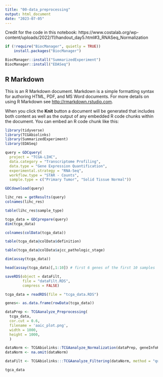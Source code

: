 ```yaml
---
title: "00-data_preprocessing"
output: html_document
date: "2023-07-05"
---
```


Credit for the code in this notebook: https://www.costalab.org/wp-content/uploads/2022/11/handout_day5.html#3_RNASeq_Normalization
```r
if (!require("BiocManager", quietly = TRUE))
    install.packages("BiocManager")

BiocManager::install("SummarizedExperiment")
BiocManager::install("EDASeq")
```

## R Markdown

This is an R Markdown document. Markdown is a simple formatting syntax for authoring HTML, PDF, and MS Word documents. For more details on using R Markdown see <http://rmarkdown.rstudio.com>.

When you click the **Knit** button a document will be generated that includes both content as well as the output of any embedded R code chunks within the document. You can embed an R code chunk like this:

```r
library(tidyverse)
library(TCGAbiolinks)
library(SummarizedExperiment)
library(EDASeq)
```

```r
query = GDCquery(
  project = "TCGA-LIHC",
  data.category = "Transcriptome Profiling", 
  data.type = "Gene Expression Quantification",
  experimental.strategy = "RNA-Seq",
  workflow.type = "STAR - Counts",
  sample.type = c("Primary Tumor", "Solid Tissue Normal"))

GDCdownload(query)
```

```r
lihc_res = getResults(query)
colnames(lihc_res)
```

```r
table(lihc_res$sample_type)
```

```r
tcga_data = GDCprepare(query)
dim(tcga_data)
```

```r
colnames(colData(tcga_data))
```

```r
table(tcga_data@colData$definition)
```

```r
table(tcga_data@colData$ajcc_pathologic_stage)
```

```r
dim(assay(tcga_data))    
```

```r
head(assay(tcga_data)[,1:10]) # first 6 genes of the first 10 samples
```

```r
saveRDS(object = dataFilt,
        file = "dataFilt.RDS",
        compress = FALSE)

```

```r
tcga_data = readRDS(file = "tcga_data.RDS")
```

```r
genes<- as.data.frame(rowData(tcga_data))
```


```r
dataPrep <- TCGAanalyze_Preprocessing(
  tcga_data,
  cor.cut = 0.6,
  filename = 'aaic_plot.png',
  width = 1000,
  height = 1000,
  )
```

```r
dataNorm <- TCGAbiolinks::TCGAanalyze_Normalization(dataPrep, geneInfoHT, method = "gcContent")
dataNorm <- na.omit(dataNorm)
```

```r
dataFilt <- TCGAbiolinks:::TCGAanalyze_Filtering(dataNorm, method = "quantile", qnt.cut = 0.25)
```

```r
tgca_data
```


